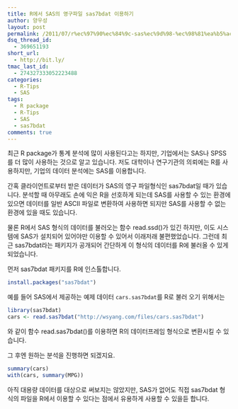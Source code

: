 ```yaml
---
title: R에서 SAS의 영구파일 sas7bdat 이용하기
author: 양우성
layout: post
permalink: /2011/07/r%ec%97%90%ec%84%9c-sas%ec%9d%98-%ec%98%81%ea%b5%ac%ed%8c%8c%ec%9d%bc-sas7bdat-%ec%9d%b4%ec%9a%a9%ed%95%98%ea%b8%b0/
dsq_thread_id:
  - 369651193
short_url:
  - http://bit.ly/
tmac_last_id:
  - 274327333052223488
categories:
  - R-Tips
  - SAS
tags:
  - R package
  - R-Tips
  - SAS
  - sas7bdat
comments: true
---
```

최근 R package가 통계 분석에 많이 사용된다고는 하지만, 기업에서는 SAS나 SPSS를 더 많이 사용하는 것으로 알고 있습니다. 저도 대학이나 연구기관의 의뢰에는 R를 사용하지만, 기업의 데이터 분석에는 SAS를 이용합니다.

간혹 클라이언트로부터 받은 데이터가 SAS의 영구 파일형식인 sas7bdat일 때가 있습니다. 분석할 때 아무래도 손에 익은 R을 선호하게 되는데 SAS를 사용할 수 있는 환경에 있으면 데이터를 일반 ASCII 파일로 변환하여 사용하면 되지만 SAS를 사용할 수 없는 환경에 있을 때도 있습니다.

물론 R에서 SAS 형식의 데이터를 불러오는 함수 read.ssd()가 있긴 하지만, 이도 시스템에 SAS가 설치되어 있어야만 이용할 수 있어서 이래저래 불편했었습니다. 그런데 최근 sas7bdat라는 패키지가 공개되어 간단하게 이 형식의 데이터를 R에 불러올 수 있게 되었습니다.  
  
먼저 sas7bdat 패키지를 R에 인스톨합니다.

```r
install.packages("sas7bdat")
```
예를 들어 SAS에서 제공하는 예제 데이터 `cars.sas7bdat`를 R로 불러 오기 위해서는

```r
library(sas7bdat)
cars <- read.sas7bdat("http://wsyang.com/files/cars.sas7bdat")
```

와 같이 함수 read.sas7bdat()를 이용하면 R의 데이터프레임 형식으로 변환시킬 수 있습니다.

그 후엔 원하는 분석을 진행하면 되겠지요. 

```r
summary(cars)
with(cars, summary(MPG))
```

아직 대용량 데이터를 대상으로 써보지는 않았지만, SAS가 없어도 직접 sas7bdat 형식의 파일을 R에서 이용할 수 있다는 점에서 유용하게 사용할 수 있을듣 합니다.